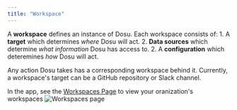 ```yaml
---
title: "Workspace"
---
```



A **workspace** defines an instance of Dosu. Each workspace consists of:
    1. A **target** which determines *where* Dosu will act.
    2. **Data sources** which determine *what information* Dosu has access to.
    2. A **configuration** which deteremines *how* Dosu will act.

Any action Dosu takes has a corresponding workspace behind it. 
Currently, a workspace's target can be a GitHub repository or Slack channel.

In the app, see the [Workspaces Page](https://app.dosu.dev/workspaces) to view your oranization's workspaces
![Workspaces page](/images/workspaces.png)
